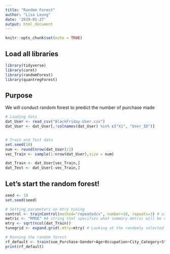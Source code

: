 ```yaml
---
title: "Random Forest"
author: "Lisa Leung"
date: '2019-01-27'
output: html_document
---
```


```r
knitr::opts_chunk$set(echo = TRUE)
```

## Load all libraries

```r
library(tidyverse)
library(caret)
library(randomForest)
library(quantregForest)
```
## Purpose

We will conduct random forest to predict the number of purchase made

```r
# Loading data
dat_User <- read_csv("BlackFriday-User.csv")
dat_User <- dat_User[,!colnames(dat_User) %in% c("X1", "User_ID")]


# Train and Test data
set.seed(10)
num <- round(nrow(dat_User)/2)
vec_Train <- sample(1:nrow(dat_User),size = num)

dat_Train <- dat_User[vec_Train,]
dat_Test <- dat_User[-vec_Train,]
```

## Let's start the random forest!

```r
seed <- 10
set.seed(seed)

# Setting parameters on mtry tuning
control <- trainControl(method="repeatedcv", number=10, repeats=3) # using 10-fold, repeating 3 times from caret
metric <- "RMSE" #A string that specifies what summary metric will be used to select the optimal model. By default, possible values are "RMSE" and "Rsquared" for regression and "Accuracy" and "Kappa" for classification. 
mtry <- sqrt(ncol(dat_Train))
tunegrid <- expand.grid(.mtry=mtry) # Looking at the randomly selected predictors

# Running the random forest
rf_default <- train(sum_Purchase~Gender+Age+Occupation+City_Category+Stay_In_Current_City_Years + Marital_Status, data=dat_Train, method = 'qrf', metric=metric, tuneGrid=tunegrid, trControl=control) #using quantile random forest to train. Tuning parameters uses mytry (randomly selected predictors)
print(rf_default)
```

